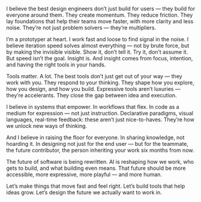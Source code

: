 I believe the best design engineers don’t just build for users — they build for everyone around them. They create momentum. They reduce friction. They lay foundations that help their teams move faster, with more clarity and less noise. They’re not just problem solvers — they’re multipliers.

I’m a prototyper at heart. I work fast and loose to find signal in the noise. I believe iteration speed solves almost everything — not by brute force, but by making the invisible visible. Show it, don’t tell it. Try it, don’t assume it. But speed isn’t the goal. Insight is. And insight comes from focus, intention, and having the right tools in your hands.

Tools matter. A lot. The best tools don’t just get out of your way — they work with you. They respond to your thinking. They shape how you explore, how you design, and how you build. Expressive tools aren’t luxuries — they’re accelerants. They close the gap between idea and execution.

I believe in systems that empower. In workflows that flex. In code as a medium for expression — not just instruction. Declarative paradigms, visual languages, real-time feedback: these aren’t just nice-to-haves. They’re how we unlock new ways of thinking.

And I believe in raising the floor for everyone.
In sharing knowledge, not hoarding it.
In designing not just for the end user — but for the teammate, the future contributor, the person inheriting your work six months from now.

The future of software is being rewritten. AI is reshaping how we work, who gets to build, and what building even means. That future should be more accessible, more expressive, more playful — and more human.

Let’s make things that move fast and feel right.
Let’s build tools that help ideas grow.
Let’s design the future we actually want to work in.